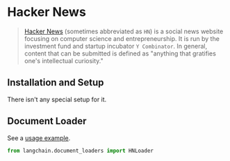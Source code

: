 # Hacker News

>[Hacker News](https://en.wikipedia.org/wiki/Hacker_News) (sometimes abbreviated as `HN`) is a social news 
> website focusing on computer science and entrepreneurship. It is run by the investment fund and startup 
> incubator `Y Combinator`. In general, content that can be submitted is defined as "anything that gratifies 
> one's intellectual curiosity."

## Installation and Setup

There isn't any special setup for it.

## Document Loader

See a [usage example](/docs/modules/data_connection/document_loaders/integrations/hacker_news.html).

```python
from langchain.document_loaders import HNLoader
```

